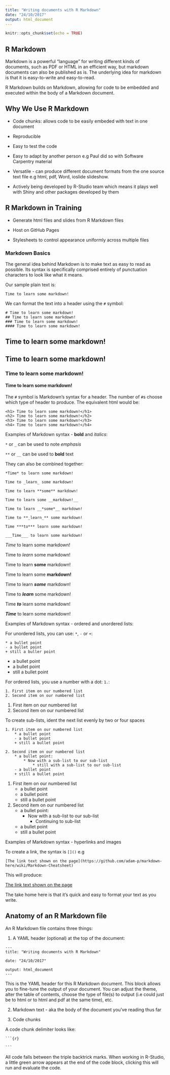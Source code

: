 ```yaml
---
title: "Writing documents with R Markdown"
date: "24/10/2017"
output: html_document
---
```


```r
knitr::opts_chunk$set(echo = TRUE)
```

## R Markdown

Markdown is a powerful “language” for writing different kinds of documents, such as PDF or HTML in an efficient way, but markdown documents can also be published as is. The underlying idea for markdown is that it is easy-to-write and easy-to-read.

R Markdown builds on Markdown, allowing for code to be embedded and executed within the body of a Markdown document. 

## Why We Use R Markdown

* Code chunks: allows code to be easily embeded with text in one document

* Reproducible

* Easy to test the code

* Easy to adapt by another person e.g Paul did so with Software Carpentry material

* Versatile - can produce different document formats from the one source text file e.g html, pdf, Word, ioslide slideshow.

* Actively being developed by R-Studio team which means it plays well with Shiny and other packages developed by them

## R Markdown in Training

* Generate html files and slides from R Markdown files

* Host on GitHub Pages

* Stylesheets to control appearance uniformly across multiple files

### Markdown Basics

The general idea behind Markdown is to make text as easy to read as possible. Its syntax is specifically comprised entirely of punctuation characters to look like what it means. 

Our sample plain text is:

```
Time to learn some markdown!
```

We can format the text into a header using the `#` symbol:

```
# Time to learn some markdown!
## Time to learn some markdown!
### Time to learn some markdown!
#### Time to learn some markdown!
```

<div class="code-exmpl">
# Time to learn some markdown!
## Time to learn some markdown!
### Time to learn some markdown!
#### Time to learn some markdown!
</div>

The `#` symbol is Markdown's syntax for a header. The number of `#`s choose which type of header to produce. The equivalent html would be:

```
<h1> Time to learn some markdown!</h1>
<h2> Time to learn some markdown!</h2>
<h3> Time to learn some markdown!</h3>
<h4> Time to learn some markdown!</h4>
```

Examples of Markdown syntax - **bold** and _italics_:

`*` or `_` can be used to note _emphasis_

`**` or `__` can be used to __bold__ text

They can also be combined together:

```
*Time* to learn some markdown!

Time to _learn_ some markdown!

Time to learn **some** markdown!

Time to learn some __markdown!__

Time to learn __*some*__ markdown!

Time to **_learn_** some markdown!

Time ***to*** learn some markdown!

___Time___ to learn some markdown!
```

<div class="code-exmpl">
*Time* to learn some markdown!

Time to _learn_ some markdown!

Time to learn **some** markdown!

Time to learn some __markdown!__

Time to learn __*some*__ markdown!

Time to **_learn_** some markdown!

Time ***to*** learn some markdown!

___Time___ to learn some markdown!
</div>

Examples of Markdown syntax - ordered and unordered lists:

For unordered lists, you can use: `*`, `-` or `+`:

```
* a bullet point
- a bullet point
+ still a buller point
```

<div class="code-exmpl">
* a bullet point
- a bullet point
+ still a bullet point
</div>

For ordered lists, you use a number with a dot: `1.`:

```
1. First item on our numbered list
2. Second item on our numbered list
```

<div class="code-exmpl">
1. First item on our numbered list
2. Second item on our numbered list
</div>

To create sub-lists, ident the next list evenly by two or four spaces

```
1. First item on our numbered list
    * a bullet point
    - a bullet point
    + still a bullet point
  
2. Second item on our numbered list
    * a bullet point:
        * Now with a sub-list to our sub-list
            * still with a sub-list to our sub-list
    - a bullet point
    + still a bullet point
```

<div class="code-exmpl">
1. First item on our numbered list
    * a bullet point
    - a bullet point
    + still a bullet point
  
2. Second item on our numbered list
    * a bullet point:
        * Now with a sub-list to our sub-list
            * Continuing to sub-list
    - a bullet point
    + still a bullet point
</div>

Examples of Markdown syntax - hyperlinks and images

To create a link, the syntax is `[]()` e.g

```
[The link text shown on the page](https://github.com/adam-p/markdown-here/wiki/Markdown-Cheatsheet)

```

This will produce:

<div class="code-exmpl">

[The link text shown on the page](https://github.com/adam-p/markdown-here/wiki/Markdown-Cheatsheet)
</div>

The take home here is that it's quick and easy to format your text as you write. 

## Anatomy of an R Markdown file

An R Markdown file contains three things:

1. A YAML header (optional) at the top of the document:

```
---
title: "Writing documents with R Markdown"

date: "24/10/2017"

output: html_document
---
```

This is the YAML header for this R Markdown document. This block allows you to fine-tune the output of your document. You can adjust the theme, alter the table of contents, choose the type of file(s) to output (i.e could just be to html or to html and pdf at the same time), etc.  

2. Markdown text - aka the body of the document you've reading thus far

3. Code chunks

A code chunk delimiter looks like:

` ```{r} `

` ``` `

All code falls between the triple backtrick marks. When working in R-Studio, a little green arrow appears at the end of the code block, clicking this will run and evaluate the code. 
